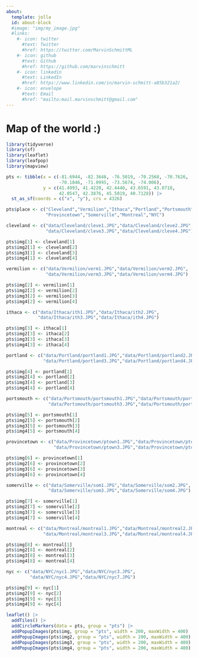 ---
about:
  template: jolla
  id: about-block
  #image: "img/my_image.jpg"
  #links:
    #- icon: twitter
      #text: Twitter
      #href: https://twitter.com/MarvinSchmittML
    #- icon: github
      #text: Github
      #href: https://github.com/marvinschmitt
    #- icon: linkedin
      #text: LinkedIn
      #href: https://www.linkedin.com/in/marvin-schmitt-a85b321a2/
    #- icon: envelope
      #text: Email
      #href: "mailto:mail.marvinschmitt@gmail.com"  
---

::: {#about-block}
:::

# Map of the world :)


```{r message=FALSE,warning=FALSE,echo=FALSE}
library(tidyverse)
library(sf)
library(leaflet)
library(leafpop)
library(mapview)

pts <- tibble(x = c(-81.6944, -82.3646, -76.5019, -70.2568, -70.7626,
                    -70.1846, -71.0995, -73.5674, -74.006), 
              y = c(41.4993, 41.4220, 42.4440, 43.6591, 43.0718,
                    42.0547, 42.3876, 45.5019, 40.7128)) |>
  st_as_sf(coords = c("x", "y"), crs = 4326)

pts$place <- c("Cleveland","Vermilion","Ithaca","Portland","Portsmouth",
               "Provincetown","Somerville","Montreal","NYC")

cleveland <- c("data/Cleveland/cleve1.JPG","data/Cleveland/cleve2.JPG",
               "data/Cleveland/cleve3.JPG","data/Cleveland/cleve4.JPG")

pts$img[1] <- cleveland[1]
pts$img2[1] <- cleveland[2]
pts$img3[1] <- cleveland[3]
pts$img4[1] <- cleveland[4]

vermilion <- c("data/Vermilion/verm1.JPG","data/Vermilion/verm2.JPG",
               "data/Vermilion/verm3.JPG","data/Vermilion/verm4.JPG")

pts$img[2] <- vermilion[1]
pts$img2[2] <- vermilion[2]
pts$img3[2] <- vermilion[3]
pts$img4[2] <- vermilion[4]

ithaca <- c("data/Ithaca/ith1.JPG","data/Ithaca/ith2.JPG",
            "data/Ithaca/ith3.JPG","data/Ithaca/ith4.JPG")

pts$img[3] <- ithaca[1]
pts$img2[3] <- ithaca[2]
pts$img3[3] <- ithaca[3]
pts$img4[3] <- ithaca[4]

portland <- c("data/Portland/portland1.JPG","data/Portland/portland2.JPG",
              "data/Portland/portland3.JPG","data/Portland/portland4.JPG")

pts$img[4] <- portland[1]
pts$img2[4] <- portland[2]
pts$img3[4] <- portland[3]
pts$img4[4] <- portland[4]

portsmouth <- c("data/Portsmouth/portsmouth1.JPG","data/Portsmouth/portsmouth2.JPG",
                "data/Portsmouth/portsmouth3.JPG","data/Portsmouth/portsmouth4.JPG")

pts$img[5] <- portsmouth[1]
pts$img2[5] <- portsmouth[2]
pts$img3[5] <- portsmouth[3]
pts$img4[5] <- portsmouth[4]

provincetown <- c("data/Provincetown/ptown1.JPG","data/Provincetown/ptown2.JPG",
                  "data/Provincetown/ptown3.JPG","data/Provincetown/ptown4.JPG")

pts$img[6] <- provincetown[1]
pts$img2[6] <- provincetown[2]
pts$img3[6] <- provincetown[3]
pts$img4[6] <- provincetown[4]

somerville <- c("data/Somerville/som1.JPG","data/Somerville/som2.JPG",
                "data/Somerville/som3.JPG","data/Somerville/som4.JPG")

pts$img[7] <- somerville[1]
pts$img2[7] <- somerville[2]
pts$img3[7] <- somerville[3]
pts$img4[7] <- somerville[4]

montreal <- c("data/Montreal/montreal1.JPG","data/Montreal/montreal2.JPG",
              "data/Montreal/montreal3.JPG","data/Montreal/montreal4.JPG")

pts$img[8] <- montreal[1]
pts$img2[8] <- montreal[2]
pts$img3[8] <- montreal[3]
pts$img4[8] <- montreal[4]

nyc <- c("data/NYC/nyc1.JPG","data/NYC/nyc3.JPG",
         "data/NYC/nyc4.JPG","data/NYC/nyc7.JPG")

pts$img[9] <- nyc[1]
pts$img2[9] <- nyc[2]
pts$img3[9] <- nyc[3]
pts$img4[9] <- nyc[4]

leaflet() |>
  addTiles() |>
  addCircleMarkers(data = pts, group = "pts") |>
  addPopupImages(pts$img, group = "pts", width = 200, maxWidth = 400) |>
  addPopupImages(pts$img2, group = "pts", width = 200, maxWidth = 400) |>
  addPopupImages(pts$img3, group = "pts", width = 200, maxWidth = 400) |>
  addPopupImages(pts$img4, group = "pts", width = 200, maxWidth = 400)
```

